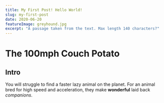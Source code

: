 ```yaml
---
title: My First Post! Hello World!
slug: my-first-post
date: 2020-06-20
featureImage: greyhound.jpg
excerpt: "A passage taken from the text. Max length 140 characters?"
---
```


# The 100mph Couch Potato

## Intro

You will struggle to find a faster lazy animal on the planet. For an animal bred for high speed and acceleration, they make **wonderful** laid back _companions_.
